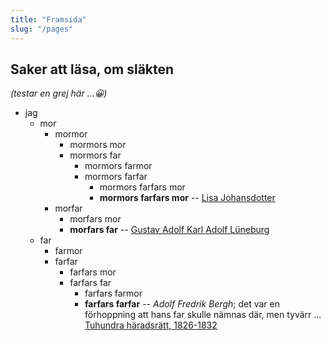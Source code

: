 ```yaml
---
title: "Framsida"
slug: "/pages"
---
```


## Saker att läsa, om släkten

_(testar en grej här ...😀)_

* jag
    * mor
        * mormor
            * mormors mor
            * mormors far
                * mormors farmor
                * mormors farfar
                    * mormors farfars mor
                    * **mormors farfars mor** -- [Lisa Johansdotter](/backstugan-slätten)
        * morfar
            * morfars mor
            * **morfars far** -- [Gustav Adolf Karl Adolf Lüneburg](/als-telegrafist-im-weltkrieg)
    * far
        * farmor
        * farfar
            * farfars mor
            * farfars far
                * farfars farmor
                * **farfars farfar** -- _Adolf Fredrik Bergh_; det var en förhoppning att hans far skulle nämnas där, men tyvärr ... [Tuhundra häradsrätt, 1826-1832](/tuhundra_haradsratt_A1a_20_1826_32)

